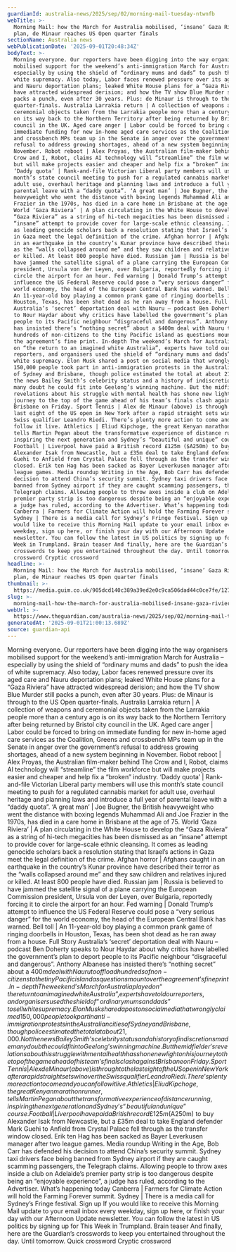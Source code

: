 ```yaml
---
guardianId: australia-news/2025/sep/02/morning-mail-tuesday-ntwnfb
webTitle: >-
  Morning Mail: how the March for Australia mobilised, ‘insane’ Gaza Riviera
  plan, de Minaur reaches US Open quarter finals
sectionName: Australia news
webPublicationDate: '2025-09-01T20:48:34Z'
bodyText: >-
  Morning everyone. Our reporters have been digging into the way organisers
  mobilised support for the weekend’s anti-immigration March for Australia –
  especially by using the shield of “ordinary mums and dads” to push the idea of
  white supremacy. Also today, Labor faces renewed pressure over its aged care
  and Nauru deportation plans; leaked White House plans for a “Gaza Riviera”
  have attracted widespread derision; and how the TV show Blue Murder still
  packs a punch, even after 30 years. Plus: de Minaur is through to the US Open
  quarter-finals. Australia Larrakia return | A collection of weapons and
  ceremonial objects taken from the Larrakia people more than a century ago is
  on its way back to the Northern Territory after being returned by Bristol city
  council in the UK. Aged care anger | Labor could be forced to bring on
  immediate funding for new in-home aged care services as the Coalition, Greens
  and crossbench MPs team up in the Senate in anger over the government’s
  refusal to address growing shortages, ahead of a new system beginning in
  November. Robot reboot | Alex Proyas, the Australian film-maker behind The
  Crow and I, Robot, claims AI technology will “streamline” the film workforce
  but will make projects easier and cheaper and help fix a “broken” industry.
  ‘Daddy quota’ | Rank-and-file Victorian Liberal party members will use this
  month’s state council meeting to push for a regulated cannabis market for
  adult use, overhaul heritage and planning laws and introduce a full year of
  parental leave with a “daddy quota”. ‘A great man’ | Joe Bugner, the British
  heavyweight who went the distance with boxing legends Muhammad Ali and Joe
  Frazier in the 1970s, has died in a care home in Brisbane at the age of 75.
  World ‘Gaza Riviera’ | A plan circulating in the White House to develop the
  “Gaza Riviera” as a string of hi-tech megacities has been dismissed as an
  “insane” attempt to provide cover for large-scale ethnic cleansing. It comes
  as leading genocide scholars back a resolution stating that Israel’s actions
  in Gaza meet the legal definition of the crime. Afghan horror | Afghans caught
  in an earthquake in the country’s Kunar province have described their terror
  as the “walls collapsed around me” and they saw children and relatives injured
  or killed. At least 800 people have died. Russian jam | Russia is believed to
  have jammed the satellite signal of a plane carrying the European Commission
  president, Ursula von der Leyen, over Bulgaria, reportedly forcing it to
  circle the airport for an hour. Fed warning | Donald Trump’s attempt to
  influence the US Federal Reserve could pose a “very serious danger” for the
  world economy, the head of the European Central Bank has warned. Bell toll |
  An 11-year-old boy playing a common prank game of ringing doorbells in
  Houston, Texas, has been shot dead as he ran away from a house. Full Story
  Australia’s ‘secret’ deportation deal with Nauru – podcast Ben Doherty speaks
  to Nour Haydar about why critics have labelled the government’s plan to deport
  people to its Pacific neighbour “disgraceful and dangerous”. Anthony Albanese
  has insisted there’s “nothing secret” about a $400m deal with Nauru to offload
  hundreds of non-citizens to the tiny Pacific island as questions mount over
  the agreement’s fine print. In-depth The weekend’s March for Australia played
  on “the return to an imagined white Australia”, experts have told our
  reporters, and organisers used the shield of “ordinary mums and dads” to sell
  white supremacy. Elon Musk shared a post on social media that wrongly claimed
  150,000 people took part in anti-immigration protests in the Australian cities
  of Sydney and Brisbane, though police estimated the total at about 21,000. Not
  the news Bailey Smith’s celebrity status and a history of indiscretions made
  many doubt he could fit into Geelong’s winning machine. But the midfielder’s
  revelations about his struggle with mental health has shone new light on his
  journey to the top of the game ahead of his team’s finals clash against
  Brisbane on Friday. Sport Tennis | Alex de Minaur (above) is through to the
  last eight of the US open in New York after a rapid straight sets win over the
  Swiss qualifier Leandro Riedi. There’s plenty more action to come and you can
  follow it live. Athletics | Eliud Kipchoge, the great Kenyan marathon runner,
  tells Martin Pegan about the transformative experience of distance running,
  inspiring the next generation and Sydney’s “beautiful and unique” course.
  Football | Liverpool have paid a British record £125m ($A250m) to buy
  Alexander Isak from Newcastle, but a £35m deal to take England defender Mark
  Guehi to Anfield from Crystal Palace fell through as the transfer window
  closed. Erik ten Hag has been sacked as Bayer Leverkusen manager after two
  league games. Media roundup Writing in the Age, Bob Carr has defended his
  decision to attend China’s security summit. Sydney taxi drivers face being
  banned from Sydney airport if they are caught scamming passengers, the
  Telegraph claims. Allowing people to throw axes inside a club on Adelaide’s
  premier party strip is too dangerous despite being an “enjoyable experience”,
  a judge has ruled, according to the Advertiser. What’s happening today
  Canberra | Farmers for Climate Action will hold the Farming Forever summit.
  Sydney | There is a media call for Sydney’s Fringe festival. Sign up If you
  would like to receive this Morning Mail update to your email inbox every
  weekday, sign up here, or finish your day with our Afternoon Update
  newsletter. You can follow the latest in US politics by signing up for This
  Week in Trumpland. Brain teaser And finally, here are the Guardian’s
  crosswords to keep you entertained throughout the day. Until tomorrow. Quick
  crossword Cryptic crossword
headline: >-
  Morning Mail: how the March for Australia mobilised, ‘insane’ Gaza Riviera
  plan, de Minaur reaches US Open quarter finals
thumbnail: >-
  https://media.guim.co.uk/905dcd140c389a39ed2e0c9ca506dad44c0ce7fe/1272_0_6827_5464/500.jpg
slug: >-
  morning-mail-how-the-march-for-australia-mobilised-insane-gaza-riviera-plan-de-minaur-reaches-us-open-quarter-finals
webUrl: >-
  https://www.theguardian.com/australia-news/2025/sep/02/morning-mail-tuesday-ntwnfb
generatedAt: '2025-09-01T21:00:13.689Z'
source: guardian-api
---
```

Morning everyone. Our reporters have been digging into the way organisers mobilised support for the weekend’s anti-immigration March for Australia – especially by using the shield of “ordinary mums and dads” to push the idea of white supremacy. Also today, Labor faces renewed pressure over its aged care and Nauru deportation plans; leaked White House plans for a “Gaza Riviera” have attracted widespread derision; and how the TV show Blue Murder still packs a punch, even after 30 years. Plus: de Minaur is through to the US Open quarter-finals. Australia Larrakia return | A collection of weapons and ceremonial objects taken from the Larrakia people more than a century ago is on its way back to the Northern Territory after being returned by Bristol city council in the UK. Aged care anger | Labor could be forced to bring on immediate funding for new in-home aged care services as the Coalition, Greens and crossbench MPs team up in the Senate in anger over the government’s refusal to address growing shortages, ahead of a new system beginning in November. Robot reboot | Alex Proyas, the Australian film-maker behind The Crow and I, Robot, claims AI technology will “streamline” the film workforce but will make projects easier and cheaper and help fix a “broken” industry. ‘Daddy quota’ | Rank-and-file Victorian Liberal party members will use this month’s state council meeting to push for a regulated cannabis market for adult use, overhaul heritage and planning laws and introduce a full year of parental leave with a “daddy quota”. ‘A great man’ | Joe Bugner, the British heavyweight who went the distance with boxing legends Muhammad Ali and Joe Frazier in the 1970s, has died in a care home in Brisbane at the age of 75. World ‘Gaza Riviera’ | A plan circulating in the White House to develop the “Gaza Riviera” as a string of hi-tech megacities has been dismissed as an “insane” attempt to provide cover for large-scale ethnic cleansing. It comes as leading genocide scholars back a resolution stating that Israel’s actions in Gaza meet the legal definition of the crime. Afghan horror | Afghans caught in an earthquake in the country’s Kunar province have described their terror as the “walls collapsed around me” and they saw children and relatives injured or killed. At least 800 people have died. Russian jam | Russia is believed to have jammed the satellite signal of a plane carrying the European Commission president, Ursula von der Leyen, over Bulgaria, reportedly forcing it to circle the airport for an hour. Fed warning | Donald Trump’s attempt to influence the US Federal Reserve could pose a “very serious danger” for the world economy, the head of the European Central Bank has warned. Bell toll | An 11-year-old boy playing a common prank game of ringing doorbells in Houston, Texas, has been shot dead as he ran away from a house. Full Story Australia’s ‘secret’ deportation deal with Nauru – podcast Ben Doherty speaks to Nour Haydar about why critics have labelled the government’s plan to deport people to its Pacific neighbour “disgraceful and dangerous”. Anthony Albanese has insisted there’s “nothing secret” about a $400m deal with Nauru to offload hundreds of non-citizens to the tiny Pacific island as questions mount over the agreement’s fine print. In-depth The weekend’s March for Australia played on “the return to an imagined white Australia”, experts have told our reporters, and organisers used the shield of “ordinary mums and dads” to sell white supremacy. Elon Musk shared a post on social media that wrongly claimed 150,000 people took part in anti-immigration protests in the Australian cities of Sydney and Brisbane, though police estimated the total at about 21,000. Not the news Bailey Smith’s celebrity status and a history of indiscretions made many doubt he could fit into Geelong’s winning machine. But the midfielder’s revelations about his struggle with mental health has shone new light on his journey to the top of the game ahead of his team’s finals clash against Brisbane on Friday. Sport Tennis | Alex de Minaur (above) is through to the last eight of the US open in New York after a rapid straight sets win over the Swiss qualifier Leandro Riedi. There’s plenty more action to come and you can follow it live. Athletics | Eliud Kipchoge, the great Kenyan marathon runner, tells Martin Pegan about the transformative experience of distance running, inspiring the next generation and Sydney’s “beautiful and unique” course. Football | Liverpool have paid a British record £125m ($A250m) to buy Alexander Isak from Newcastle, but a £35m deal to take England defender Mark Guehi to Anfield from Crystal Palace fell through as the transfer window closed. Erik ten Hag has been sacked as Bayer Leverkusen manager after two league games. Media roundup Writing in the Age, Bob Carr has defended his decision to attend China’s security summit. Sydney taxi drivers face being banned from Sydney airport if they are caught scamming passengers, the Telegraph claims. Allowing people to throw axes inside a club on Adelaide’s premier party strip is too dangerous despite being an “enjoyable experience”, a judge has ruled, according to the Advertiser. What’s happening today Canberra | Farmers for Climate Action will hold the Farming Forever summit. Sydney | There is a media call for Sydney’s Fringe festival. Sign up If you would like to receive this Morning Mail update to your email inbox every weekday, sign up here, or finish your day with our Afternoon Update newsletter. You can follow the latest in US politics by signing up for This Week in Trumpland. Brain teaser And finally, here are the Guardian’s crosswords to keep you entertained throughout the day. Until tomorrow. Quick crossword Cryptic crossword
